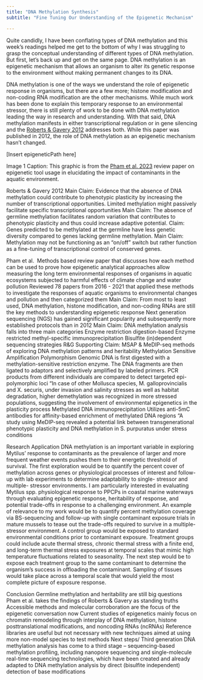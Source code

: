 ```yaml
---
title: "DNA Methylation Synthesis"
subtitle: "Fine Tuning Our Understanding of the Epigenetic Mechanism"

---
```


Quite candidly, I have been conflating types of DNA methylation and this week’s readings helped me get to the bottom of why I was struggling to grasp the conceptual understanding of different types of DNA methylation. But first, let's back up and get on the same page. DNA methylation is an epigenetic mechanism that allows an organism to alter its genetic response to the environment without making permanent changes to its DNA.

DNA methylation is one of the ways we understand the role of epigenetic response in organisms, but there are a few more; histone modification and non-coding RNA modification are the other mechanisms. While much work has been done to explain this temporary response to  an environmental stressor, there is still plenty of work to be done with DNA methylation leading the way in research and understanding. With that said, DNA methylation manifests in either transcriptional regulation or in gene silencing and the [Roberts & Gavery 2012](https://www.ncbi.nlm.nih.gov/pmc/articles/PMC3249382/) addresses both. While this paper was published in 2012, the role of DNA methylation as an epigenetic mechanism hasn’t changed.

[Insert epigeneticPath here]

Image 1 Caption: This graphic is from the [Pham et al. 2023](https://doi.org/10.1016/j.envpol.2023.121737) review paper on epigenetic tool usage in elucidating the impact of contaminants in the aquatic environment.

Roberts & Gavery 2012
Main Claim: Evidence that the absence of DNA methylation could contribute to phenotypic plasticity by increasing the number of transcriptional opportunities.
Limited methylation might passively facilitate specific transcriptional opportunities
Main Claim: The absence of germline methylation facilitates random variation that contributes to phenotypic plasticity and thus could increase adaptive potential.
Claim: Genes predicted to be methylated at the germline have less genetic diversity compared to genes lacking germline methylation.
Main Claim: Methylation may not be functioning as an “on/off” switch but rather function as a fine-tuning of transcriptional control of conserved genes.


 

Pham et al. 
Methods based review paper that discusses how each method can be used to prove how epigenetic analytical approaches allow measuring the long term environmental responses of organisms in aquatic ecosystems subjected to harmful effects of climate change and water pollution
Reviewed 78 papers from 2016 - 2021 that applied these methods to investigate the responses of aquatic organisms to environmental changes and pollution and then categorized them
Main Claim: From most to least used, DNA methylation, histone modification, and non-coding RNAs are still the key methods to understanding epigenetic response
Next generation sequencing (NGS) has gained significant popularity and subsequently more established protocols than in 2012
Main Claim: DNA methylation analysis falls into three main categories
Enzyme restriction digestion-based 
Enzyme restricted methyl-specific immunoprecipitation
Bisulfite (in)dependent sequencing strategies
R&G Supporting Claim: MSAP & MeDIP-seq methods of exploring DNA methylation patterns and heritability
Methylation Sensitive Amplification Polymorphism
Genomic  DNA is first digested  with a methylation-sensitive restriction enzyme.  The DNA fragments are then ligated to adaptors and selectively amplified by labeled  primers. PCR products  from different individuals are  compared  to detect  targeted  epi-polymorphic loci 
“In case of other Mollusca species, M. galloprovincialis and X. securis, under  invasion  and salinity  stresses  as well as habitat  degradation,  higher  demethylation was recognized in more stressed populations, suggesting  the involvement of environmental epigenetics in the plasticity process
Methylated  DNA  immunoprecipitation
Utilizes anti-5mC antibodies for affinity-based enrichment of methylated DNA regions
“A study using  MeDIP-seq revealed a potential link between transgenerational  phenotypic  plasticity and DNA methylation in S. purpuratus under stress conditions

Research Application
DNA methylation is an important variable in exploring Mytilus’ response to contaminants as the prevalence of larger and more frequent weather events pushes them to their energetic threshold of survival. The first exploration would be to quantify the percent cover of methylation across genes or physiological processes of interest and follow-up with lab experiments to determine adaptability to single- stressor and multiple- stressor environments. 
	I am particularly interested in evaluating Mytilus spp. physiological response to PPCPs in coastal marine waterways through evaluating epigenetic response, heritability of response, and potential trade-offs in response to a challenging environment. An example of relevance to my work would be to quantify percent methylation coverage via BS-sequencing and follow-up with single contaminant exposure trials in mature mussels to tease out the trade-offs required to survive in a multiple-stressor environment. A control group would be exposed to standard environmental conditions prior to contaminant exposure. Treatment groups could include acute thermal stress, chronic thermal stress with a finite end, and long-term thermal stress exposures at temporal scales that mimic high temperature fluctuations related to seasonality. The next step would be to expose each treatment group to the same contaminant to determine the organism’s success in offloading the contaminant. Sampling of tissues would take place across a temporal scale that would yield the most complete picture of exposure response. 

Conclusion
Germline methylation and heritability are still big questions 
Pham et al. takes the findings of Roberts & Gavery as standing truths
Accessible methods and molecular corroboration are the focus of the epigenetic conversation now
Current  studies  of  epigenetics  mainly  focus  on  chromatin  remodeling  through  interplay  of  DNA  methylation,  histone  posttranslational modifications, and noncoding RNAs (ncRNAs)
Reference libraries are useful but not necessary with new techniques aimed at using more non-model species to test methods
Next steps/ Third generation 
DNA methylation analysis  has come to a third stage –  sequencing-based methylation profiling, including nanopore sequencing  and  single-molecule  real-time  sequencing  technologies,  which  have  been created and already adapted to DNA methylation analysis by direct  (bisulfite  independent)  detection  of  base  modifications
